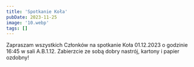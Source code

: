 ```yaml
---
title: 'Spotkanie Koła'
pubDate: 2023-11-25
image: '10.webp'
tags: []
---
```


Zapraszam wszystkich Członków na spotkanie Koła 01.12.2023 o godzinie 16:45 w sali A.B.1.12. Zabierzcie ze sobą dobry nastrój, kartony i papier ozdobny!